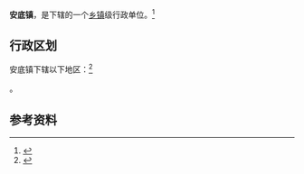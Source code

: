 {{中国乡级行政区|52/05/23/101/000}}

'''安底镇'''，是{{PRC admin/fullname|52/05/23/101/000|3}}下辖的一个[[乡镇|乡镇]]级行政单位。<ref>{{PRC admin/ref sgc|{{PRC admin/parent|52/05/23/101/000}}}}</ref>

== 行政区划 ==

安底镇下辖以下地区：<ref>{{PRC admin/ref sgc|52/05/23/101/000}}</ref>

{{PRC admin/children|52/05/23/101/000}}。

== 参考资料 ==

{{reflist}}

{{行政区划小作品}}
{{PRC admin/navcat|52/05/23/101/000}}